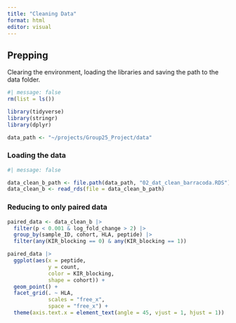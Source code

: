 ```yaml
---
title: "Cleaning Data"
format: html
editor: visual
---
```


## Prepping

Clearing the environment, loading the libraries and saving the path to the data folder.

```r
#| message: false
rm(list = ls())

library(tidyverse)
library(stringr)
library(dplyr)

data_path <- "~/projects/Group25_Project/data"
```

### Loading the data

```r
#| message: false

data_clean_b_path <- file.path(data_path, "02_dat_clean_barracoda.RDS")
data_clean_b <- read_rds(file = data_clean_b_path)

```

### Reducing to only paired data

```r
paired_data <- data_clean_b |> 
  filter(p < 0.001 & log_fold_change > 2) |>
  group_by(sample_ID, cohort, HLA, peptide) |>
  filter(any(KIR_blocking == 0) & any(KIR_blocking == 1))

paired_data |> 
  ggplot(aes(x = peptide,
             y = count,
             color = KIR_blocking,
             shape = cohort)) +
  geom_point() +
  facet_grid(. ~ HLA,
             scales = "free_x",
             space = "free_x") +
  theme(axis.text.x = element_text(angle = 45, vjust = 1, hjust = 1))
  
```
